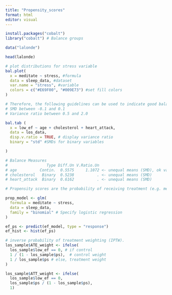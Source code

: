 ```yaml
---
title: "Propensity_scores"
format: html
editor: visual
---
```


```r

install.packages("cobalt")
library("cobalt") # Balance groups 

data("lalonde")

head(lalonde)

# plot distributions for stress variable
bal.plot(
  x = meditate ~ stress, #formula
  data = sleep_data, #dataset
  var.name = "stress", #variable
  colors = c("#E69F00", "#009E73") #set fill colors
)

```

```r

# Therefore, the following guidelines can be used to indicate good balance:
# SMD between -0.1 and 0.1
# Variance ratio between 0.5 and 2.0

bal.tab (
  x = low_ef ~ age + cholesterol + heart_attack,
  data = los_data,
  disp.v.ratio = TRUE, # display variance ratio
  binary = "std" #SMDs for binary variables 

)

# Balance Measures
#                 Type Diff.Un V.Ratio.Un
# age          Contin.  0.5575     1.1072 <- unequal means (SMD), ok variance 
# cholesterol   Binary  0.5238          . <- unequal means (SMD)
# heart_attack  Binary  0.6162          . <- unequal means (SMD)

```

```r

# Propensity scores are the probability of receiving treatment (e.g. meditate) based on all the characteristics in the data. You use logistic regression which models the dependent variable as a binary outcome (between 0 and 1). Stress may lower one's probability of wanting to meditate

prop_model <- glm(
  formula = meditate ~ stress,
  data = sleep_data,
  family = "binomial" # Specify logistic regression
)

ef_ps <- predict(ef_model, type = "response")
ef_hist <- hist(ef_ps)


```

```r

# inverse probability of treatment weighting (IPTW).
los_sample$ATE_weight <- ifelse(
  los_sample$low_ef == 0, # if control
  1 / (1 - los_sample$ps),  # control weight
  1 / los_sample$ps # else, treatment weight
)

los_sample$ATT_weight <- ifelse(
  los_sample$low_ef == 0, 
  los_sample$ps / (1 - los_sample$ps), 
  1)

```

